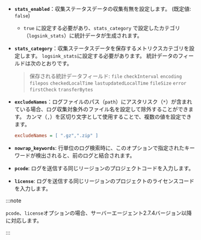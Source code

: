 - **`stats_enabled`**：収集ステータスデータの収集有無を設定します。 (既定値: `false`) 

  - `true` に設定する必要があり、`stats_category` で設定したカテゴリ（`logsink_stats`）に統計データが生成されます。

- **`stats_category`**：収集ステータスデータを保存するメトリクスカテゴリを設定します。 `logsink_stats`に設定する必要があります。 統計データのフィールドは次のとおりです。

  > 保存される統計データフィールド: `file` `checkInterval` `encoding` `filepos` `checkedLocalTime` `lastupdatedLocalTime` `fileSize` `error` `firstCheck` `transferBytes`

- **`excludeNames`**：ログファイルのパス（`path`）にアスタリスク（`*`）が含まれている場合、ログ収集対象外のファイル名を設定して除外することができます。 カンマ（`,`）を区切り文字として使用することで、複数の値を設定できます。

  ```ini title='Example'
  excludeNames = [ ".gz",".zip" ]
  ```

- **`nowrap_keywords`**: 行単位のログ検索時に、このオプションで指定されたキーワードが検出されると、前のログと結合されます。

- **`pcode`**: ログを送信する同じリージョンのプロジェクトコードを入力します。 

- **`license`**: ログを送信する同じリージョンのプロジェクトのライセンスコードを入力します。

:::note 

`pcode`、`license`オプションの場合、サーバーエージェント2.7.4バージョン以降に対応します。 

:::
